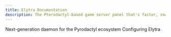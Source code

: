 ```yaml
---
title: Elytra Documentation
description: The Pterodactyl-based game server panel that's faster, smaller, safer, and more accessible
---
```


<Cards>
  <Card title="Installing Elytra" 
    href="/docs/elytra/installation">
    Next-generation daemon for the Pyrodactyl ecosystem
  </Card>
  <Card
    title="Configuring Elytra"
    href="/docs/elytra/Configuration"
  >
    Configuring Elytra
  </Card>
</Cards>